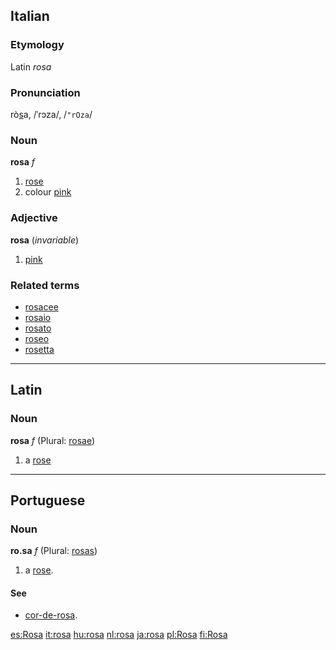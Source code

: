 ==Italian==
===Etymology===
Latin ''rosa''
===Pronunciation===
rò<u>s</u>a, /ˈrɔza/, /<tt>"rOza</tt>/
===Noun===
'''rosa''' ''f''

# [[rose]]
# colour [[pink]]

===Adjective===
'''rosa''' (''invariable'')

# [[pink]]

===Related terms===
*[[rosacee]]
*[[rosaio]]
*[[rosato]]
*[[roseo]]
*[[rosetta]]

----
==Latin==
=== Noun ===
'''rosa''' ''f'' (Plural: [[rosae]])

#a [[rose]]

----
==Portuguese==
===Noun===
'''ro.sa''' ''f'' (Plural: [[rosas]])

# a [[rose]].

====See====
*[[cor-de-rosa]].

[[es:Rosa]]
[[it:rosa]]
[[hu:rosa]]
[[nl:rosa]]
[[ja:rosa]]
[[pl:Rosa]]
[[fi:Rosa]]